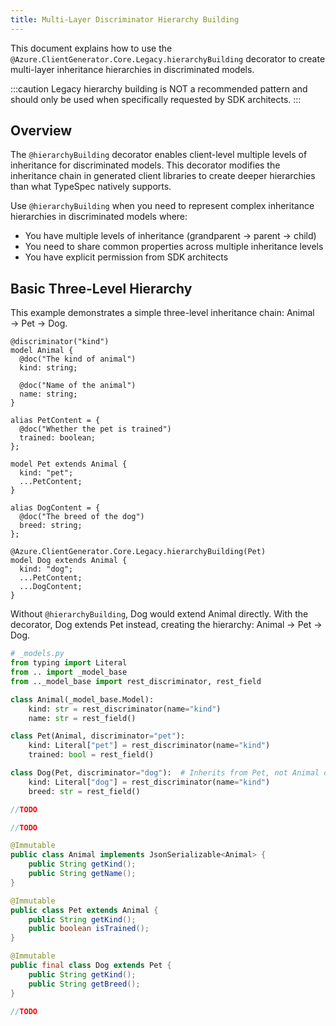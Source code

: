 ```yaml
---
title: Multi-Layer Discriminator Hierarchy Building
---
```



This document explains how to use the `@Azure.ClientGenerator.Core.Legacy.hierarchyBuilding` decorator to create multi-layer inheritance hierarchies in discriminated models.

:::caution
Legacy hierarchy building is NOT a recommended pattern and should only be used when specifically requested by SDK architects.
:::

## Overview

The `@hierarchyBuilding` decorator enables client-level multiple levels of inheritance for discriminated models. This decorator modifies the inheritance chain in generated client libraries to create deeper hierarchies than what TypeSpec natively supports.

Use `@hierarchyBuilding` when you need to represent complex inheritance hierarchies in discriminated models where:

- You have multiple levels of inheritance (grandparent → parent → child)
- You need to share common properties across multiple inheritance levels
- You have explicit permission from SDK architects

## Basic Three-Level Hierarchy

This example demonstrates a simple three-level inheritance chain: Animal → Pet → Dog.

<ClientTabs>
<ClientTabItem lang="typespec">

```typespec
@discriminator("kind")
model Animal {
  @doc("The kind of animal")
  kind: string;

  @doc("Name of the animal")
  name: string;
}

alias PetContent = {
  @doc("Whether the pet is trained")
  trained: boolean;
};

model Pet extends Animal {
  kind: "pet";
  ...PetContent;
}

alias DogContent = {
  @doc("The breed of the dog")
  breed: string;
};

@Azure.ClientGenerator.Core.Legacy.hierarchyBuilding(Pet)
model Dog extends Animal {
  kind: "dog";
  ...PetContent;
  ...DogContent;
}
```

Without `@hierarchyBuilding`, Dog would extend Animal directly. With the decorator, Dog extends Pet instead, creating the hierarchy: Animal → Pet → Dog.

</ClientTabItem>
<ClientTabItem lang="python">

```python
# _models.py
from typing import Literal
from .. import _model_base
from .._model_base import rest_discriminator, rest_field

class Animal(_model_base.Model):
    kind: str = rest_discriminator(name="kind")
    name: str = rest_field()

class Pet(Animal, discriminator="pet"):
    kind: Literal["pet"] = rest_discriminator(name="kind")
    trained: bool = rest_field()

class Dog(Pet, discriminator="dog"):  # Inherits from Pet, not Animal directly
    kind: Literal["dog"] = rest_discriminator(name="kind")
    breed: str = rest_field()
```

</ClientTabItem>
<ClientTabItem lang="csharp">

```csharp
//TODO
```

</ClientTabItem>
<ClientTabItem lang="typescript">

```typescript
//TODO
```

</ClientTabItem>
<ClientTabItem lang="java">

```java
@Immutable
public class Animal implements JsonSerializable<Animal> {
    public String getKind();
    public String getName();
}

@Immutable
public class Pet extends Animal {
    public String getKind();
    public boolean isTrained();
}

@Immutable
public final class Dog extends Pet {
    public String getKind();
    public String getBreed();
}
```

</ClientTabItem>
<ClientTabItem lang="go">

```go
//TODO
```

</ClientTabItem>
</ClientTabs>

